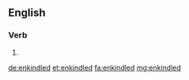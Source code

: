 ==English==

===Verb===
{{head|en|verb form}}

# {{en-past of|enkindle}}

[[de:enkindled]]
[[et:enkindled]]
[[fa:enkindled]]
[[mg:enkindled]]